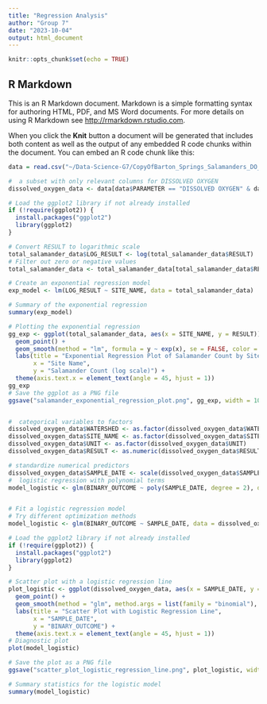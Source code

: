 ```yaml
---
title: "Regression Analysis"
author: "Group 7"
date: "2023-10-04"
output: html_document
---
```


```r
knitr::opts_chunk$set(echo = TRUE)
```

## R Markdown

This is an R Markdown document. Markdown is a simple formatting syntax for authoring HTML, PDF, and MS Word documents. For more details on using R Markdown see <http://rmarkdown.rstudio.com>.

When you click the **Knit** button a document will be generated that includes both content as well as the output of any embedded R code chunks within the document. You can embed an R code chunk like this:

```r
data = read.csv("~/Data-Science-G7/CopyOfBarton_Springs_Salamanders_DO_and_Flow.csv")
```

```r
#  a subset with only relevant columns for DISSOLVED OXYGEN
dissolved_oxygen_data <- data[data$PARAMETER == "DISSOLVED OXYGEN" & data$UNIT == "MG/L", c("WATERSHED", "SAMPLE_DATE", "SITE_NAME", "QUALIFIER", "RESULT", "UNIT")]

# Load the ggplot2 library if not already installed
if (!require(ggplot2)) {
  install.packages("ggplot2")
  library(ggplot2)
}

# Convert RESULT to logarithmic scale
total_salamander_data$LOG_RESULT <- log(total_salamander_data$RESULT)
# Filter out zero or negative values
total_salamander_data <- total_salamander_data[total_salamander_data$RESULT > 0, ]

# Create an exponential regression model
exp_model <- lm(LOG_RESULT ~ SITE_NAME, data = total_salamander_data)

# Summary of the exponential regression
summary(exp_model)

# Plotting the exponential regression
gg_exp <- ggplot(total_salamander_data, aes(x = SITE_NAME, y = RESULT)) +
  geom_point() +
  geom_smooth(method = "lm", formula = y ~ exp(x), se = FALSE, color = "red") +
  labs(title = "Exponential Regression Plot of Salamander Count by Site Name",
       x = "Site Name",
       y = "Salamander Count (log scale)") +
  theme(axis.text.x = element_text(angle = 45, hjust = 1))
gg_exp
# Save the ggplot as a PNG file
ggsave("salamander_exponential_regression_plot.png", gg_exp, width = 10, height = 6, units = "in")



```
```r
#  categorical variables to factors
dissolved_oxygen_data$WATERSHED <- as.factor(dissolved_oxygen_data$WATERSHED)
dissolved_oxygen_data$SITE_NAME <- as.factor(dissolved_oxygen_data$SITE_NAME)
dissolved_oxygen_data$UNIT <- as.factor(dissolved_oxygen_data$UNIT)
dissolved_oxygen_data$RESULT <- as.numeric(dissolved_oxygen_data$RESULT)

# standardize numerical predictors
dissolved_oxygen_data$SAMPLE_DATE <- scale(dissolved_oxygen_data$SAMPLE_DATE)
#  logistic regression with polynomial terms
model_logistic <- glm(BINARY_OUTCOME ~ poly(SAMPLE_DATE, degree = 2), data = dissolved_oxygen_data, family = "binomial", maxit = 1000)


# Fit a logistic regression model
# Try different optimization methods
model_logistic <- glm(BINARY_OUTCOME ~ SAMPLE_DATE, data = dissolved_oxygen_data, family = "binomial", control = list(maxit = 1000))

# Load the ggplot2 library if not already installed
if (!require(ggplot2)) {
  install.packages("ggplot2")
  library(ggplot2)
}

# Scatter plot with a logistic regression line
plot_logistic <- ggplot(dissolved_oxygen_data, aes(x = SAMPLE_DATE, y = BINARY_OUTCOME)) +
  geom_point() +
  geom_smooth(method = "glm", method.args = list(family = "binomial"), se = FALSE, color = "green") +
  labs(title = "Scatter Plot with Logistic Regression Line",
       x = "SAMPLE_DATE",
       y = "BINARY_OUTCOME") +
  theme(axis.text.x = element_text(angle = 45, hjust = 1))
# Diagnostic plot
plot(model_logistic)

# Save the plot as a PNG file
ggsave("scatter_plot_logistic_regression_line.png", plot_logistic, width = 10, height = 6, units = "in")

# Summary statistics for the logistic model
summary(model_logistic)





```






